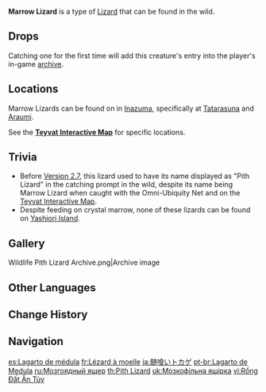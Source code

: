 {{About|the wildlife|the furnishing|Marrow Lizard (Furnishing)}}
{{Wildlife Infobox
|image       = Marrow Lizard Icon.png
|type        = Wildlife
|family      = Other Wildlife
|group       = Lizards
|location    = 
|description = A small lizard with horns on its head that can often be found in shadowy bushes.<br>This lizard has blue scales with beautiful patterns that gradually change color and seems to feed off [[Crystal Marrow]].<br>The lizard's tail has special medicinal properties when dried and ground into powder. Some mad alchemists have even found a way to process them into catalysts for explosives.<br>Once separated from the body, the tail will lose its vitality and curl up.
}}
'''Marrow Lizard''' is a type of [[Lizards|Lizard]] that can be found in the wild.

==Drops==
{{Card|Lizard Tail|1}}

Catching one for the first time will add this creature's entry into the player's in-game [[archive]].

==Locations==
Marrow Lizards can be found on in [[Inazuma]], specifically at [[Tatarasuna]] and [[Araumi]].

See the '''[https://act.hoyolab.com/ys/app/interactive-map/index.html?lang=en-us#/map/2?shown_types=305 Teyvat Interactive Map]''' for specific locations.

==Trivia==
*Before [[Version 2.7]], this lizard used to have its name displayed as "Pith Lizard" in the catching prompt in the wild, despite its name being Marrow Lizard when caught with the Omni-Ubiquity Net and on the [https://webstatic-sea.mihoyo.com/app/ys-map-sea/index.html Teyvat Interactive Map].
*Despite feeding on crystal marrow, none of these lizards can be found on [[Yashiori Island]].

==Gallery==
<gallery>
Wildlife Pith Lizard Archive.png|Archive image
</gallery>

==Other Languages==
{{Other Languages
|en      = Marrow Lizard
|zhs     = 嗜髓蜥
|zhs_rm  = Shì Suǐ Xī
|zht     = 嗜髓蜥
|zht_rm  = Shì Suǐ Xī
|zh_tl   = Marrow-Fond Lizard
|ja      = 髄喰いトカゲ
|ja_rm   = Zui-kui Tokage
|ja_tl   = Marrow-Eating Lizard
|ko      = 정수에 굶주린 도마뱀
|ko_rm   = Jeongsu-e Gumjurin Domabaem
|ko_tl   = Essence-Hunger Lizard
|es      = Lagarto de médula
|es_tl   = Marrow Lizard
|fr      = Lézard à moelle
|fr_tl   = Marrow Lizard
|ru      = Мозгоядный ящер
|ru_tl   = Marrow-Eating Lizard
|th      = Marrow Lizard
|vi      = Rồng Đất Ăn Tủy
|vi_tl   = 
|de      = Markechse
|de_tl   = Marrow Lizard
|id      = Marrow Lizard
|pt      = Lagarto de Medula
|pt_tl   = 
|tr      = Kristal Kertenkelesi
|tr_tl   = Crystal Lizard
|it      = Lucertola del midollo
|it_tl   = 
}}

==Change History==
{{Change History|2.0}}

==Navigation==
{{Wildlife Navbox}}

[[es:Lagarto de médula]]
[[fr:Lézard à moelle]]
[[ja:髄喰いトカゲ]]
[[pt-br:Lagarto de Medula]]
[[ru:Мозгоядный ящер]]
[[th:Pith Lizard]]
[[uk:Мозкофільна ящірка]]
[[vi:Rồng Đất Ăn Tủy]]